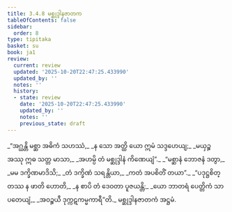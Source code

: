 ```yaml
---
title: 3.4.8 မစ္ဆုဒ္ဒါနဇာတက
tableOfContents: false
sidebar:
  order: 8
type: tipitaka
basket: su
book: ja1
review:
  current: review
  updated: '2025-10-20T22:47:25.433990'
  updated_by: ''
  notes: ''
  history:
  - state: review
    date: '2025-10-20T22:47:25.433990'
    updated_by: ''
    notes: ''
    previous_state: draft
---
```



<DynamicBreadcrumb />


<ReviewStatus review={frontmatter.review} showDetails={true} />

<HypothesisAnnotation frontmatter={frontmatter} />

<Division number="112" book="ja1" e="ch" v="22" p="86">

<Paragraph number="824" type="verses" book="ja1">
_“အဂ္ဃန္တိ မစ္ဆာ အဓိကံ သဟဿံ,_  
_န သော အတ္ထိ ယော ဣမံ သဒ္ဒဟေယျ;_  
_မယှဉ္စ အဿု ဣဓ သတ္တ မာသာ,_  
_အဟမ္ပိ တံ မစ္ဆုဒ္ဒါနံ ကိဏေယျံ”._  

</Paragraph>

</Division>
<Division number="113" book="ja1" e="ch" v="22" p="86">

<Paragraph number="825" type="verses" book="ja1">
_“မစ္ဆာနံ ဘောဇနံ ဒတွာ,_  
_မမ ဒက္ခိဏမာဒိသိ;_  
_တံ ဒက္ခိဏံ သရန္တိယာ,_  
_ကတံ အပစိတိံ တယာ”._  

</Paragraph>

</Division>
<Division number="114" book="ja1" e="ch" v="22" p="87">

<Paragraph number="826" type="verses" book="ja1">
_“ပဒုဋ္ဌစိတ္တဿ န ဖာတိ ဟောတိ,_  
_န စာပိ တံ ဒေဝတာ ပူဇယန္တိ;_  
_ယော ဘာတရံ ပေတ္တိကံ သာပတေယျံ,_  
_အဝဉ္စယီ ဒုက္ကဋကမ္မကာရီ”တိ._  


</Paragraph>
</Division>

<Paragraph number="827" type="center" book="ja1">
မစ္ဆုဒ္ဒါနဇာတကံ အဋ္ဌမံ.
</Paragraph>